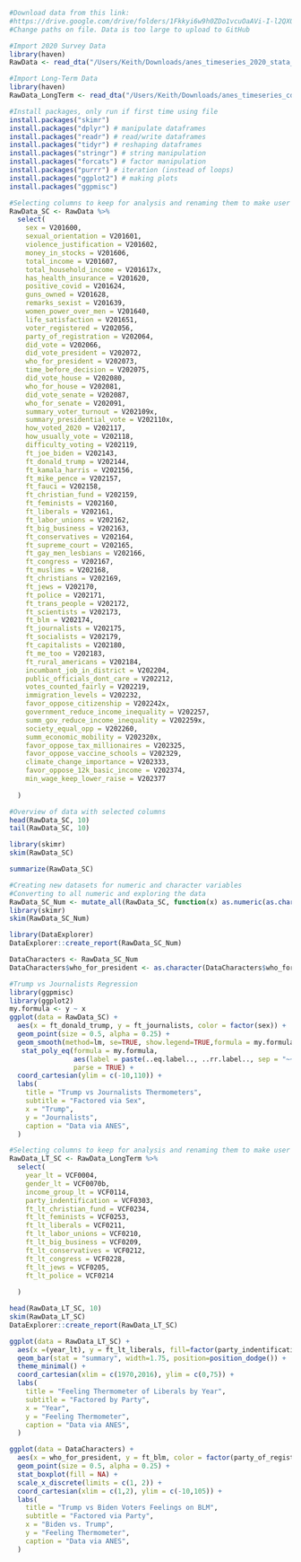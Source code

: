 ```r
#Download data from this link:
#https://drive.google.com/drive/folders/1Fkkyi6w9h0ZDo1vcuOaAVi-I-l2QXOYg?usp=sharing
#Change paths on file. Data is too large to upload to GitHub

#Import 2020 Survey Data
library(haven)
RawData <- read_dta("/Users/Keith/Downloads/anes_timeseries_2020_stata_20210324/anes_timeseries_2020_stata_20210324.dta")

#Import Long-Term Data
library(haven)
RawData_LongTerm <- read_dta("/Users/Keith/Downloads/anes_timeseries_cdf_dta/anes_timeseries_cdf.dta")
```

```r
#Install packages, only run if first time using file
install.packages("skimr")
install.packages("dplyr") # manipulate dataframes
install.packages("readr") # read/write dataframes
install.packages("tidyr") # reshaping dataframes
install.packages("stringr") # string manipulation
install.packages("forcats") # factor manipulation
install.packages("purrr") # iteration (instead of loops)
install.packages("ggplot2") # making plots
install.packages("ggpmisc")

```

```r
#Selecting columns to keep for analysis and renaming them to make user friendly
RawData_SC <- RawData %>% 
  select(
    sex = V201600,
    sexual_orientation = V201601,
    violence_justification = V201602,
    money_in_stocks = V201606,
    total_income = V201607,
    total_household_income = V201617x,
    has_health_insurance = V201620,
    positive_covid = V201624,
    guns_owned = V201628,
    remarks_sexist = V201639,
    women_power_over_men = V201640,
    life_satisfaction = V201651,
    voter_registered = V202056,
    party_of_registration = V202064,
    did_vote = V202066,
    did_vote_president = V202072,
    who_for_president = V202073,
    time_before_decision = V202075,
    did_vote_house = V202080,
    who_for_house = V202081,
    did_vote_senate = V202087,
    who_for_senate = V202091,
    summary_voter_turnout = V202109x,
    summary_presidential_vote = V202110x,
    how_voted_2020 = V202117,
    how_usually_vote = V202118,
    difficulty_voting = V202119,
    ft_joe_biden = V202143,
    ft_donald_trump = V202144,
    ft_kamala_harris = V202156,
    ft_mike_pence = V202157,
    ft_fauci = V202158,
    ft_christian_fund = V202159,
    ft_feminists = V202160,
    ft_liberals = V202161,
    ft_labor_unions = V202162,
    ft_big_business = V202163,
    ft_conservatives = V202164,
    ft_supreme_court = V202165,
    ft_gay_men_lesbians = V202166,
    ft_congress = V202167,
    ft_muslims = V202168,
    ft_christians = V202169,
    ft_jews = V202170,
    ft_police = V202171,
    ft_trans_people = V202172,
    ft_scientists = V202173,
    ft_blm = V202174,
    ft_journalists = V202175,
    ft_socialists = V202179,
    ft_capitalists = V202180,
    ft_me_too = V202183,
    ft_rural_americans = V202184,
    incumbant_job_in_district = V202204,
    public_officials_dont_care = V202212,
    votes_counted_fairly = V202219,
    immigration_levels = V202232,
    favor_oppose_citizenship = V202242x,
    government_reduce_income_inequality = V202257,
    summ_gov_reduce_income_inequality = V202259x,
    society_equal_opp = V202260,
    summ_economic_mobility = V202320x,
    favor_oppose_tax_millionaires = V202325,
    favor_oppose_vaccine_schools = V202329,
    climate_change_importance = V202333,
    favor_oppose_12k_basic_income = V202374,
    min_wage_keep_lower_raise = V202377
    
  )
```

```r
#Overview of data with selected columns
head(RawData_SC, 10)
tail(RawData_SC, 10)

library(skimr)
skim(RawData_SC)

summarize(RawData_SC)
```

```r
#Creating new datasets for numeric and character variables
#Converting to all numeric and exploring the data
RawData_SC_Num <- mutate_all(RawData_SC, function(x) as.numeric(as.character(x)))
library(skimr)
skim(RawData_SC_Num)

library(DataExplorer)
DataExplorer::create_report(RawData_SC_Num)

DataCharacters <- RawData_SC_Num
DataCharacters$who_for_president <- as.character(DataCharacters$who_for_president)
```

```r
#Trump vs Journalists Regression
library(ggpmisc)
library(ggplot2)
my.formula <- y ~ x
ggplot(data = RawData_SC) +
  aes(x = ft_donald_trump, y = ft_journalists, color = factor(sex)) +
  geom_point(size = 0.5, alpha = 0.25) +
  geom_smooth(method=lm, se=TRUE, show.legend=TRUE,formula = my.formula) +
   stat_poly_eq(formula = my.formula, 
                aes(label = paste(..eq.label.., ..rr.label.., sep = "~~~")), 
                parse = TRUE) + 
  coord_cartesian(ylim = c(-10,110)) +
  labs(
    title = "Trump vs Journalists Thermometers",
    subtitle = "Factored via Sex",
    x = "Trump",
    y = "Journalists",
    caption = "Data via ANES",
  )
```
```r
#Selecting columns to keep for analysis and renaming them to make user friendly for long term data
RawData_LT_SC <- RawData_LongTerm %>% 
  select(
    year_lt = VCF0004,
    gender_lt = VCF0070b,
    income_group_lt = VCF0114,
    party_indentification = VCF0303,
    ft_lt_christian_fund = VCF0234,
    ft_lt_feminists = VCF0253,
    ft_lt_liberals = VCF0211,
    ft_lt_labor_unions = VCF0210,
    ft_lt_big_business = VCF0209,
    ft_lt_conservatives = VCF0212,
    ft_lt_congress = VCF0228,
    ft_lt_jews = VCF0205,
    ft_lt_police = VCF0214
    
  )
```

```r
head(RawData_LT_SC, 10)
skim(RawData_LT_SC)
DataExplorer::create_report(RawData_LT_SC)
```

```r
ggplot(data = RawData_LT_SC) +
  aes(x =(year_lt), y = ft_lt_liberals, fill=factor(party_indentification) ) +
  geom_bar(stat = "summary", width=1.75, position=position_dodge()) +
  theme_minimal() +
  coord_cartesian(xlim = c(1970,2016), ylim = c(0,75)) +
  labs(
    title = "Feeling Thermometer of Liberals by Year",
    subtitle = "Factored by Party",
    x = "Year",
    y = "Feeling Thermometer",
    caption = "Data via ANES",
  )
```

```r
ggplot(data = DataCharacters) +
  aes(x = who_for_president, y = ft_blm, color = factor(party_of_registration)) +
  geom_point(size = 0.5, alpha = 0.25) +
  stat_boxplot(fill = NA) +
  scale_x_discrete(limits = c(1, 2)) +
  coord_cartesian(xlim = c(1,2), ylim = c(-10,105)) +
  labs(
    title = "Trump vs Biden Voters Feelings on BLM",
    subtitle = "Factored via Party",
    x = "Biden vs. Trump",
    y = "Feeling Thermometer",
    caption = "Data via ANES",
  )
```
